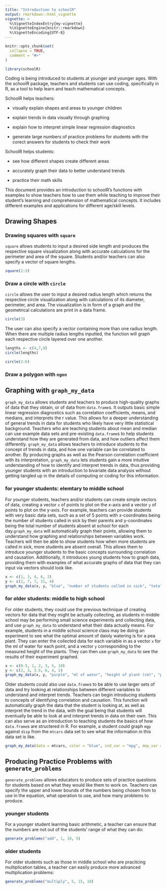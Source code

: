 ```yaml
---
title: "Introduction to schoolR"
output: rmarkdown::html_vignette
vignette: >
  %\VignetteIndexEntry{my-vignette}
  %\VignetteEngine{knitr::rmarkdown}
  %\VignetteEncoding{UTF-8}
---
```


```r
knitr::opts_chunk$set(
  collapse = TRUE,
  comment = "#>"
)
```

```r
library(schoolR)
```

Coding is being introduced to students at younger and younger ages. With the schoolR package, teachers and students can use coding, specifically in R, as a tool to help learn and teach mathematical concepts. 

SchoolR helps teachers:

  * visually explain shapes and areas to younger children
  
  * explain trends in data visually through graphing
  
  * explain how to interpret simple linear regression diagnostics
  
  * generate large numbers of practice problems for students with the corect answers for students to check their work
  
SchoolR helps students:
  
  * see how different shapes create different areas
  
  * accurately graph their data to better understand trends
  
  * practice their math skills
  
This document provides an introduction to schoolR's functions with examples to show teachers how to use them while teaching to improve their student's learning and comprehension of mathematical concepts. It includes different examples and applications for different age/skill levels.

## Drawing Shapes

### Drawing squares with `square` 

`square` allows students to input a desired side length and produces the respective square visualization along with accurate calculations for the perimeter and area of the square. Students and/or teachers can also specify a vector of square lengths. 
```r
square(2:3)
```

### Draw a circle with `circle`

`circle` allows the user to input a desired radius length which returns the respective circle visualization along with calculations of its diameter, perimeter, and area. The visualization is in form of a graph and the geometrical calculations are print in a data frame.
```r
circle(3)
```

The user can also specify a vector containing more than one radius length. When there are multiple radius lengths inputted, the function will graph each respective circle layered over one another.
```r
lengths <- c(4,7,9)
circle(lengths)

circle(2:6)
```


### Draw a polygon with `ngon`

## Graphing with `graph_my_data`
`graph_my_data` allows students and teachers to produce high-quality graphs of data that they obtain, or of data from `data.frame`s. It outputs basic simple linear regression diagnostics such as correlation coefficients, means, and medians, and interprets the r value. This allows for a deeper understanding of general trends in data for students who likely have very little statistical background. Teachers who are teaching students about mean and median can use example data sets and pre-existing `data.frame`s to help students understand how they are generated from data, and how outliers affect them differently. `graph_my_data` allows teachers to introduce students to the concept of trends in data, and how one variable can be correlated to another. By producing graphs as well as the Pearson correlation coefficient with its interpretation, `graph_my_data` lets students gain a more intuitive understanding of how to identify and interpret trends in data, thus providing younger students with an introduction to bivariate data analysis without getting tangled up in the details of computing or coding for this information.

### for younger students: elemtary to middle school 
For younger students, teachers and/or students can create simple vectors of data, creating a vector `x` of points to plot on the x-axis and a vector `y` of points to plot on the y-axis. 
For example, teachers can provide students with very basic data sets, such as a set of 5 points with x-coordinates being the number of students called in sick by their parents and y-coordinates being the total number of students absent at school for each day.`graph_my_data` will automatically graph their points, allowing them to understand how graphing and relationships between variables work. Teachers will then be able to show students how when more students are called in sick, more students are absent overall. This allows them to introduce younger students to the basic concepts surrounding correlation and causation. Additionally, it introduces young students how to graph data, providing them with examples of what accurate graphs of data that they can input via vectors should look like.
```r
x <- c(1, 3, 4, 6, 2)
y <- c(2, 7, 7, 11, 4)
graph_my_data(x, y, "blue", "number of students called in sick", "total number of absences", "kids out of school on a certain day")
```

### for older students: middle to high school
For older students, they could use the previous technique of creating vectors for data that they might be actually collecting, as students in middle school may be performing small science experiments and collecting data, and use `graph_my_data` to understand what their data actually means. 
For example, students in a middle school science class may be doing an experiment to see what the optimal amount of daioly watering is for a pea plant. They can enter the collected data for each variable in as a vector `x` for the ml of water for each point, and a vector `y` corresponding to the measured height of the plants. They can then use `graph_my_data` to see the results of their experiment graphed. 
```r
x <- c(0.5, 1, 2, 3, 5, 10)
y <- c(2, 3, 3.5, 6, 4, 2)
graph_my_data(x, y, "purple", "ml of water", "height of plant (cm)", "plant height vs amount of water given to plant daily")
```

Older students could also use `data.frame`s to be able to use larger sets of data and try looking at relationships between different variables to understand and interpret trends. Teachers can begin introducing students to concepts of identifying correlation and causation. This function will automatically graph the data that the student is looking at, as well as interpret the trend in the data, with the goal being that students will eventually be able to look at and interpret trends in data on their own. This can also serve as an introduction to teaching students the basics of how `data.frame`s are structered in R.
For example, a student could graph `mgp` against `disp` from the `mtcars` data set to see what the information in this data set is like.
```r
graph_my_data(data = mtcars, color = "blue", ind_var = "mpg", dep_var = "disp", title = "mtcars data")$r_df
```


## Producing Practice Problems with `generate_problems`

`generate_problems` allows educators to produce sets of practice questions for students based on what they would like them to work on. Teachers can specify the upper and lower bounds of the numbers being chosen from to use in the equation, what operation to use, and how many problems to produce.

### younger students
For a younger student learning basic arithmetic, a teacher can ensure that the numbers are not out of the students' range of what they can do:
```r
generate_problems("add", 1, 10, 5)
```

### older students
For older students such as those in middle school who are pracitcing multiplication tables, a teacher can easily produce more advanced multiplication problems:
```r
generate_problems("multiply", 5, 15, 10)
```

